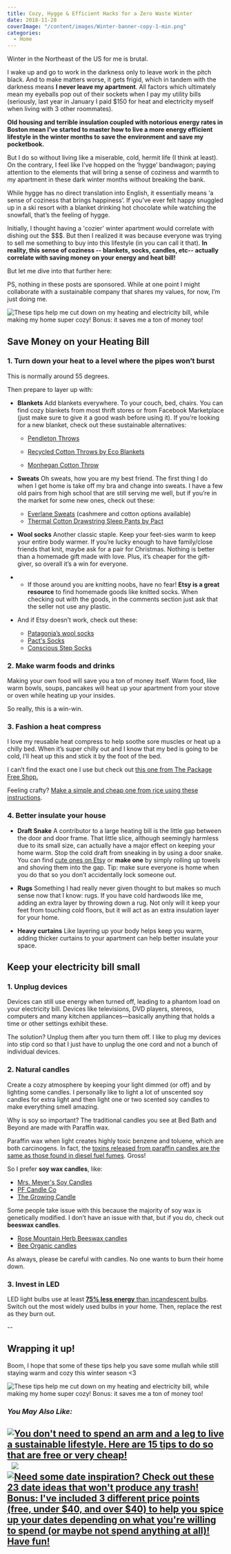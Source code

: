 ```yaml
---
title: Cozy, Hygge & Efficient Hacks for a Zero Waste Winter
date: 2018-11-28
coverImage: "/content/images/Winter-banner-copy-1-min.png"
categories:
  - Home
---
```


Winter in the Northeast of the US for me is brutal.

I wake up and go to work in the darkness only to leave work in the pitch black. And to make matters worse, it gets frigid, which in tandem with the darkness means **I never leave my apartment**. All factors which ultimately mean my eyeballs pop out of their sockets when I pay my utility bills (seriously, last year in January I paid \$150 for heat and electricity myself when living with 3 other roommates).

**Old housing and terrible insulation coupled with notorious energy rates in Boston mean I’ve started to master how to live a more energy efficient lifestyle in the winter months to save the environment and save my pocketbook.**

But I do so without living like a miserable, cold, hermit life (I think at least). On the contrary, I feel like I’ve hopped on the ‘hygge’ bandwagon; paying attention to the elements that will bring a sense of coziness and warmth to my apartment in these dark winter months without breaking the bank.

While hygge has no direct translation into English, it essentially means ‘a sense of coziness that brings happiness’. If you’ve ever felt happy snuggled up in a ski resort with a blanket drinking hot chocolate while watching the snowfall, that’s the feeling of hygge.

Initially, I thought having a 'cozier' winter apartment would correlate with dishing out the \$\$\$. But then I realized it was because everyone was trying to sell me something to buy into this lifestyle (in you can call it that). **In reality, this sense of coziness -- blankets, socks, candles, etc-- actually correlate with saving money on your energy and heat bill!**

But let me dive into that further here:

PS, nothing in these posts are sponsored. While at one point I might collaborate with a sustainable company that shares my values, for now, I’m just doing me.

![These tips help me cut down on my heating and electricity bill, while making my home super cozy! Bonus: it saves me a ton of money too!](images/Winter-banner-copy-1-min-1024x690.png)

## Save Money on your Heating Bill

### 1\. Turn down your heat to a level where the pipes won’t burst

This is normally around 55 degrees.

Then prepare to layer up with:

- **Blankets** Add blankets everywhere. To your couch, bed, chairs. You can find cozy blankets from most thrift stores or from Facebook Marketplace (just make sure to give it a good wash before using it). If you’re looking for a new blanket, check out these sustainable alternatives:

  - [Pendleton Throws](https://www.pendleton-usa.com/product/yakima-camp-throw-72266.html?dwvar_72266_color=1431&cgid=blankets-throws#start=2&cgid=blankets-throws)

  - [Recycled Cotton Throws by Eco Blankets](https://www.in2green.com/collections/eco-throws)

  - [Monhegan Cotton Throw](http://www.brahmsmount.com/throws/cotton-herringbone-throw.html?swatch=158&gclid=CjwKEAjw1_KwBRDEz_WvncL4jGwSJAAEym0dlytVdV2qzI1YBuMGFwe68tdk3YfMJPAuuiIGIfraORoCdiLw_wcB)

- **Sweats** Oh sweats, how you are my best friend. The first thing I do when I get home is take off my bra and change into sweats. I have a few old pairs from high school that are still serving me well, but if you’re in the market for some new ones, check out these:

  - [Everlane Sweats](https://www.everlane.com/collections/womens-bottoms?style=Sweatpants+) (cashmere and cotton options available)
  - [Thermal Cotton Drawstring Sleep Pants by Pact](https://wearpact.com/women/collection/holidays-2018/thermal%20drawstring%20sleep%20pant?id=wa1-wtp-pol)

- **Wool socks** Another classic staple. Keep your feet-sies warm to keep your entire body warmer. If you’re lucky enough to have family/close friends that knit, maybe ask for a pair for Christmas. Nothing is better than a homemade gift made with love. Plus, it’s cheaper for the gift-giver, so overall it’s a win for everyone.

- - If those around you are knitting noobs, have no fear! **Etsy is a great resource** to find homemade goods like knitted socks. When checking out with the goods, in the comments section just ask that the seller not use any plastic.

- And if Etsy doesn’t work, check out these:
  - [Patagonia’s wool socks](https://www.patagonia.com/search/?q=socks&lang=en_US)
  - [Pact's Socks](https://wearpact.com/women/underwear/socks)
  - [Conscious Step Socks](https://consciousstep.com/)

### 2\. Make warm foods and drinks

Making your own food will save you a ton of money itself. Warm food, like warm bowls, soups, pancakes will heat up your apartment from your stove or oven while heating up your insides.

So really, this is a win-win.

### 3\. Fashion a heat compress

I love my reusable heat compress to help soothe sore muscles or heat up a chilly bed. When it’s super chilly out and I know that my bed is going to be cold, I’ll heat up this and stick it by the foot of the bed.

I can’t find the exact one I use but check out [this one from The Package Free Shop.](https://packagefreeshop.com/products/large-herbal-heating-coolingpad)

Feeling crafty? [Make a simple and cheap one from rice using these instructions](https://wellnessmama.com/24601/reusable-rice-heat-packs/).

### 4\. Better insulate your house

- **Draft Snake** A contributor to a large heating bill is the little gap between the door and door frame. That little slice, although seemingly harmless due to its small size, can actually have a major effect on keeping your home warm. Stop the cold draft from sneaking in by using a door snake. You can find [cute ones on Etsy](https://www.etsy.com/listing/612085347/long-draft-stopper-28-to-44-upholstery?ga_order=most_relevant&ga_search_type=all&ga_view_type=gallery&ga_search_query=draft+snake&ref=sc_gallery-1-1&plkey=3e35f212ae19de45cdab28a786740e3b7d144e39%3A612085347&cas=1) or **make one** by simply rolling up towels and shoving them into the gap. Tip: make sure everyone is home when you do that so you don’t accidentally lock someone out.

- **Rugs** Something I had really never given thought to but makes so much sense now that I know: rugs. If you have cold hardwoods like me, adding an extra layer by throwing down a rug. Not only will it keep your feet from touching cold floors, but it will act as an extra insulation layer for your home.

- **Heavy curtains** Like layering up your body helps keep you warm, adding thicker curtains to your apartment can help better insulate your space.

## Keep your electricity bill small

### 1\. Unplug devices

Devices can still use energy when turned off, leading to a phantom load on your electricity bill. Devices like televisions, DVD players, stereos, computers and many kitchen appliances—basically anything that holds a time or other settings exhibit these.

The solution? Unplug them after you turn them off. I like to plug my devices into stip cord so that I just have to unplug the one cord and not a bunch of individual devices.

### 2\. Natural candles

Create a cozy atmosphere by keeping your light dimmed (or off) and by lighting some candles. I personally like to light a lot of unscented soy candles for extra light and then light one or two scented soy candles to make everything smell amazing.

Why is soy so important? The traditional candles you see at Bed Bath and Beyond are made with Paraffin wax.

Paraffin wax when light creates highly toxic benzene and toluene, which are both carcinogens. In fact, the [toxins released from paraffin candles are the same as those found in diesel fuel fumes](https://wellnessmama.com/22656/dont-use-scented-candles/). Gross!

So I prefer **soy wax candles**, like:

- [Mrs. Meyer's Soy Candles](https://www.amazon.com/gp/product/B01MG29NPS/ref=as_li_tf_tl?ie=UTF8&tag=rodalesorganiclife-20&linkCode=xm2&camp=1789&creative=9325&creativeASIN=B01MG29NPS&ascsubtag=%5BASIN%7CB01MG29NPS%5Bnid%7C129876%5Bvid%7C531021%5Bbrand%7CROL%5Butm%7C)
- [PF Candle Co](https://pfcandleco.com/pages/about)
- [The Growing Candle](https://www.thegrowingcandle.com/collections/frontpage)

Some people take issue with this because the majority of soy wax is genetically modified. I don’t have an issue with that, but if you do, check out **beeswax candles**.

- [Rose Mountain Herb Beeswax candles](https://www.mountainroseherbs.com/catalog/aromatherapy/natural-candles)
- [Bee Organic candles](https://www.beeorganic.net/pillar-medium.html)

As always, please be careful with candles. No one wants to burn their home down.

### 3\. Invest in LED

LED light bulbs use at least [**75% less energy** than incandescent bulbs](https://www.energy.gov/energysaver/save-electricity-and-fuel/lighting-choices-save-you-money/led-lighting). Switch out the most widely used bulbs in your home. Then, replace the rest as they burn out.

\--

## Wrapping it up!

Boom, I hope that some of these tips help you save some mullah while still staying warm and cozy this winter season <3

![These tips help me cut down on my heating and electricity bill, while making my home super cozy! Bonus: it saves me a ton of money too!](images/Cozy-Pin-1-min.jpg)

### _You May Also Like:_

## [![You don't need to spend an arm and a leg to live a sustainable lifestyle. Here are 15 tips to do so that are free or very cheap!](images/15-Cheap-Ways-to-Live-More-Sustainably-min.jpg)](https://pforwords.com/cheap-ways-live-sustainably/)  [![](images/gift-pin-min.jpg)](https://pforwords.com/15-zero-waste-gift-ideas-at-3-price-points/)   [![Need some date inspiration? Check out these 23 date ideas that won't produce any trash! Bonus: I've included 3 different price points (free, under $40, and over $40) to help you spice up your dates depending on what you're willing to spend (or maybe not spend anything at all)! Have fun!](images/date-pin-min-1.jpg)](https://pforwords.com/23-zero-waste-date-ideas/)
